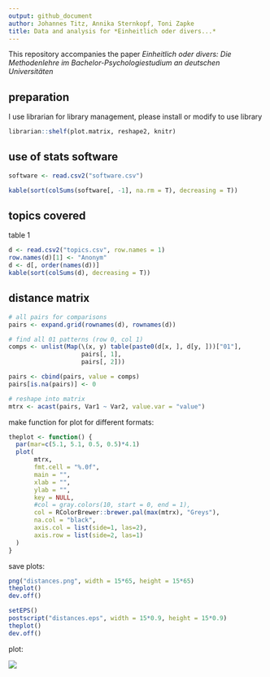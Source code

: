 ```yaml
---
output: github_document
author: Johannes Titz, Annika Sternkopf, Toni Zapke
title: Data and analysis for *Einheitlich oder divers...*
---
```


This repository accompanies the paper *Einheitlich oder divers: Die Methodenlehre im Bachelor-Psychologiestudium an deutschen Universitäten*

## preparation

I use librarian for library management, please install or modify to use library

```r
librarian::shelf(plot.matrix, reshape2, knitr)
```

##  use of stats software

```r
software <- read.csv2("software.csv")

kable(sort(colSums(software[, -1], na.rm = T), decreasing = T))
```

## topics covered

table 1

```r
d <- read.csv2("topics.csv", row.names = 1)
row.names(d)[1] <- "Anonym"
d <- d[, order(names(d))]
kable(sort(colSums(d), decreasing = T))
```

## distance matrix

```r
# all pairs for comparisons
pairs <- expand.grid(rownames(d), rownames(d))

# find all 01 patterns (row 0, col 1)
comps <- unlist(Map(\(x, y) table(paste0(d[x, ], d[y, ]))["01"],
                    pairs[, 1],
                    pairs[, 2]))

pairs <- cbind(pairs, value = comps)
pairs[is.na(pairs)] <- 0

# reshape into matrix
mtrx <- acast(pairs, Var1 ~ Var2, value.var = "value")
```

make function for plot for different formats:

```r
theplot <- function() {
  par(mar=c(5.1, 5.1, 0.5, 0.5)*4.1)
  plot(
       mtrx,
       fmt.cell = "%.0f",
       main = "",
       xlab = "",
       ylab = "",
       key = NULL,
       #col = gray.colors(10, start = 0, end = 1),
       col = RColorBrewer::brewer.pal(max(mtrx), "Greys"),
       na.col = "black",
       axis.col = list(side=1, las=2),
       axis.row = list(side=2, las=1)
  )
}
```

save plots:

```r
png("distances.png", width = 15*65, height = 15*65)
theplot()
dev.off()

setEPS()
postscript("distances.eps", width = 15*0.9, height = 15*0.9)
theplot()
dev.off()

```

plot:

![](distances.png)
